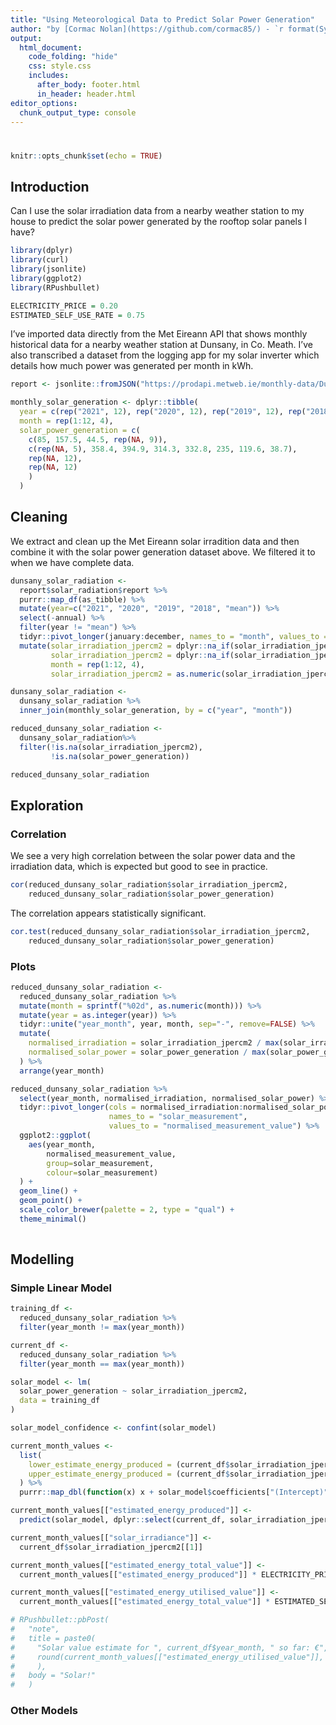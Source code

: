 ```yaml
---
title: "Using Meteorological Data to Predict Solar Power Generation"
author: "by [Cormac Nolan](https://github.com/cormac85/) - `r format(Sys.time(), '%d %B %Y')`"
output: 
  html_document:
    code_folding: "hide"
    css: style.css
    includes: 
      after_body: footer.html
      in_header: header.html
editor_options: 
  chunk_output_type: console
---
```


# {.tabset .tabset-fade .tabset-pills}
```r
knitr::opts_chunk$set(echo = TRUE)
```

## Introduction
Can I use the solar irradiation data from a nearby weather station to my house
to predict the solar power generated by the rooftop solar panels I have?
```r
library(dplyr)
library(curl)
library(jsonlite)
library(ggplot2)
library(RPushbullet)
```


```r
ELECTRICITY_PRICE = 0.20
ESTIMATED_SELF_USE_RATE = 0.75
```

I've imported data directly from the Met Eireann API that shows monthly
historical data for a nearby weather station at Dunsany, in Co. Meath. I've
also transcribed a dataset from the logging app for my solar inverter which
details how much power was generated per month in kWh.
```r
report <- jsonlite::fromJSON("https://prodapi.metweb.ie/monthly-data/Dunsany%20(Grange)")

monthly_solar_generation <- dplyr::tibble(
  year = c(rep("2021", 12), rep("2020", 12), rep("2019", 12), rep("2018", 12)),
  month = rep(1:12, 4),
  solar_power_generation = c(
    c(85, 157.5, 44.5, rep(NA, 9)),
    c(rep(NA, 5), 358.4, 394.9, 314.3, 332.8, 235, 119.6, 38.7),
    rep(NA, 12),
    rep(NA, 12)
    )
  )

```

## Cleaning
We extract and clean up the Met Eireann solar irradition data and then combine
it with the solar power generation dataset above. We filtered it to when we 
have complete data.
```r

dunsany_solar_radiation <- 
  report$solar_radiation$report %>% 
  purrr::map_df(as_tibble) %>% 
  mutate(year=c("2021", "2020", "2019", "2018", "mean")) %>% 
  select(-annual) %>% 
  filter(year != "mean") %>% 
  tidyr::pivot_longer(january:december, names_to = "month", values_to = "solar_irradiation_jpercm2") %>% 
  mutate(solar_irradiation_jpercm2 = dplyr::na_if(solar_irradiation_jpercm2, ""),
         solar_irradiation_jpercm2 = dplyr::na_if(solar_irradiation_jpercm2, "n/a"),
         month = rep(1:12, 4),
         solar_irradiation_jpercm2 = as.numeric(solar_irradiation_jpercm2))

dunsany_solar_radiation <- 
  dunsany_solar_radiation %>% 
  inner_join(monthly_solar_generation, by = c("year", "month"))

reduced_dunsany_solar_radiation <- 
  dunsany_solar_radiation%>% 
  filter(!is.na(solar_irradiation_jpercm2),
         !is.na(solar_power_generation))

reduced_dunsany_solar_radiation
```

## Exploration
### Correlation
We see a very high correlation between the solar power data and the irradiation
data, which is expected but good to see in practice.
```r
cor(reduced_dunsany_solar_radiation$solar_irradiation_jpercm2,
    reduced_dunsany_solar_radiation$solar_power_generation)

```

The correlation appears statistically significant.
```r
cor.test(reduced_dunsany_solar_radiation$solar_irradiation_jpercm2,
    reduced_dunsany_solar_radiation$solar_power_generation)
```

### Plots
```r
reduced_dunsany_solar_radiation <- 
  reduced_dunsany_solar_radiation %>% 
  mutate(month = sprintf("%02d", as.numeric(month))) %>% 
  mutate(year = as.integer(year)) %>% 
  tidyr::unite("year_month", year, month, sep="-", remove=FALSE) %>% 
  mutate(
    normalised_irradiation = solar_irradiation_jpercm2 / max(solar_irradiation_jpercm2),
    normalised_solar_power = solar_power_generation / max(solar_power_generation)
  ) %>% 
  arrange(year_month)

reduced_dunsany_solar_radiation %>% 
  select(year_month, normalised_irradiation, normalised_solar_power) %>% 
  tidyr::pivot_longer(cols = normalised_irradiation:normalised_solar_power,
                      names_to = "solar_measurement",
                      values_to = "normalised_measurement_value") %>% 
  ggplot2::ggplot(
    aes(year_month,
        normalised_measurement_value, 
        group=solar_measurement,
        colour=solar_measurement)
  ) +
  geom_line() +
  geom_point() +
  scale_color_brewer(palette = 2, type = "qual") +
  theme_minimal()
  

```


## Modelling
### Simple Linear Model
```r
training_df <- 
  reduced_dunsany_solar_radiation %>% 
  filter(year_month != max(year_month))

current_df <-  
  reduced_dunsany_solar_radiation %>% 
  filter(year_month == max(year_month))

solar_model <- lm(
  solar_power_generation ~ solar_irradiation_jpercm2, 
  data = training_df
)

solar_model_confidence <- confint(solar_model)

```


```r
current_month_values <- 
  list(
    lower_estimate_energy_produced = (current_df$solar_irradiation_jpercm2 * solar_model_confidence["solar_irradiation_jpercm2", ][[1]]),
    upper_estimate_energy_produced = (current_df$solar_irradiation_jpercm2 * solar_model_confidence["solar_irradiation_jpercm2", ][[2]])
  ) %>% 
  purrr::map_dbl(function(x) x + solar_model$coefficients["(Intercept)"][[1]])

current_month_values[["estimated_energy_produced"]] <- 
  predict(solar_model, dplyr::select(current_df, solar_irradiation_jpercm2))

current_month_values[["solar_irradiance"]] <- 
  current_df$solar_irradiation_jpercm2[[1]]

current_month_values[["estimated_energy_total_value"]] <- 
  current_month_values[["estimated_energy_produced"]] * ELECTRICITY_PRICE

current_month_values[["estimated_energy_utilised_value"]] <- 
  current_month_values[["estimated_energy_total_value"]] * ESTIMATED_SELF_USE_RATE
```


```r
# RPushbullet::pbPost(
#   "note",
#   title = paste0(
#     "Solar value estimate for ", current_df$year_month, " so far: €", 
#     round(current_month_values[["estimated_energy_utilised_value"]], 2)
#     ),
#   body = "Solar!"
#   )
```



### Other Models
```r

```


```r

```


```r

```


```r

```
